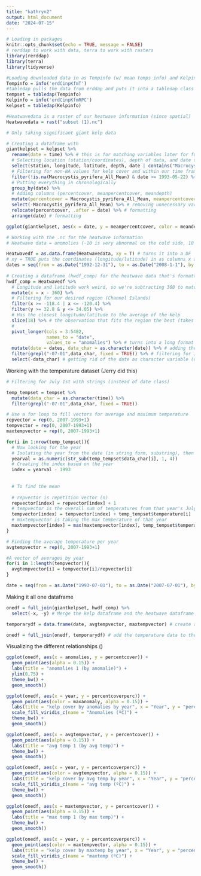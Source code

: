 ```yaml
---
title: "kathryn2"
output: html_document
date: "2024-07-15"
---
```


```r
# Loading in packages
knitr::opts_chunk$set(echo = TRUE, message = FALSE)
# rerddap to work with data, terra to work with rasters
library(rerddap)
library(terra)
library(tidyverse)
```


```r
#Loading downloaded data in as Tempinfo (w/ mean temps info) and Kelpinfo (w/ kelp cover)
Tempinfo = info('erdCinpKfmT')
#tabledap pulls the data from erddap and puts it into a tabledap class (similar to dataframe)
tempset = tabledap(Tempinfo)
Kelpinfo = info('erdCinpKfmRPC')
kelpset = tabledap(Kelpinfo)

#Heatwavedata is a raster of our heatwave information (since spatial)
Heatwavedata = rast("subset (1).nc")
```

```r
# Only taking significant giant kelp data

# Creating a dataframe with 
giantkelpset = kelpset %>%
  rename(date = time) %>% # this is for matching variables later for full_join (combining stuff into one dataframe)
  # Selecting location (station/coordinates), depth of data, and date that have giant kelp
  select(station, longitude, latitude, depth, date | contains("Macrocystis_pyrifera")) %>% 
  # Filtering for non-NA values for kelp cover and within our time frame
  filter(!is.na(Macrocystis_pyrifera_All_Mean) & date >= 1993-05-22) %>%
  # Putting everything in chronologically
  group_by(date) %>% 
  # Adding columns (percentcover, meanpercentcover, meandepth)
  mutate(percentcover = Macrocystis_pyrifera_All_Mean, meanpercentcover = mean(percentcover), meandepth = mean(depth)) %>% # make the percent cover easier to type and take the average of it across all locations
  select(-Macrocystis_pyrifera_All_Mean) %>% # removing unnecessary variables (old column now that it's also here as percentcover)
  relocate(percentcover, .after = date) %>% # formatting
  arrange(date) # formatting

ggplot(giantkelpset, aes(x = date, y = meanpercentcover, color = meandepth)) + geom_point() + geom_line() + geom_smooth(method = "lm") # first look at the data, not necessarily a particularly accurate/helpful graph though
```

```r
# Working with the .nc for the heatwave information
# Heatwave data = anomolies (-10 is very abnormal on the cold side, 10 is very abnormally hot)

Heatwavedf = as.data.frame(Heatwavedata, xy = T) # turns it into a DF
# xy = TRUE puts the coordinates (longitude/latitude) in as columns x and y
dates = seq(from = as.Date("1992-12-31"), to = as.Date("2008-1-1"), by = "day") # creates dates for the dataframe
 
# Creating a dataframe (hwdf_comp) for the heatwave data that's formatted
hwdf_comp = Heatwavedf %>%
  # Longitude and latitude work weird, so we're subtracting 360 to match the kelp dataset format
  mutate(x = x - 360) %>% 
  # Filtering for our desired region (Channel Islands)
  filter(x >= -118.4 | x <= -120.4) %>% 
  filter(y >= 32.8 & y <= 34.05) %>%
  # Has the closest longitude/latitude to the average of the kelp
  slice(18) %>% # the observation that fits the region the best (takes row 18)
  # 
  pivot_longer(cols = 3:5482,
               names_to = "date",
               values_to = "anomalies") %>% # turns into a long format
  mutate(date = dates, data_char = as.character(date)) %>% # adding the dates to the dataframe
  filter(grepl("-07-01",data_char, fixed = TRUE)) %>% # filtering for July 1st
  select(-data_char) # getting rid of the date as character variable (date as time is still there)
```

Working with the temperature dataset (Jerry did this)
``` r
# Filtering for July 1st with strings (instead of date class)

temp_tempset = tempset %>% 
  mutate(data_char = as.character(time)) %>%
  filter(grepl("-07-01",data_char, fixed = TRUE))
```

``` r
# Use a for loop to fill vectors for average and maximum temperature
repvector = rep(0, 2007-1993+1)
tempvector = rep(0, 2007-1993+1)
maxtempvector = rep(0, 2007-1993+1)

for(i in 1:nrow(temp_tempset)){
  # Now looking for the year
  # Isolating the year from the date (in string form, substring), then converting to number
  yearval = as.numeric(str_sub(temp_tempset$data_char[i], 1, 4))
  # Creating the index based on the year
  index = yearval - 1993
  
  
  # To find the mean
  
  # repvector is repetition vector (n)
  repvector[index] = repvector[index] + 1
  # tempvector is the overall sum of temperatures from that year's July 1
  tempvector[index] = tempvector[index] + temp_tempset$temperature[i]
  # maxtempvector is taking the max temperature of that year
  maxtempvector[index] = max(maxtempvector[index], temp_tempset$temperature[i])
}

# Finding the average temperature per year
avgtempvector = rep(0, 2007-1993+1)

#A vector of averages by year
for(i in 1:length(tempvector)){
  avgtempvector[i] = tempvector[i]/repvector[i]
}

date = seq(from = as.Date("1993-07-01"), to = as.Date("2007-07-01"), by = "year") # Create vectors of dates in the project
```

Making it all one dataframe

``` r
onedf = full_join(giantkelpset, hwdf_comp) %>% 
  select(-x, -y) # Merge the kelp dataframe and the heatwave dataframe and get rid of lat/lon for the heatwave df

temporarydf = data.frame(date, avgtempvector, maxtempvector) # create a dataframe out of the temperature and time vectors

onedf = full_join(onedf, temporarydf) # add the temperature data to the one dataframe
```

Visualizing the different relationships ()

```r
ggplot(onedf, aes(x = anomalies, y = percentcover)) +
  geom_point(aes(alpha = 0.15)) +
  labs(title = "anomalies 1 (by anomalie)") +
  ylim(0,75) +
  theme_bw() +
  geom_smooth()
```

```r
ggplot(onedf, aes(x = year, y = percentcoverperc)) +
  geom_point(aes(color = maxanomaly, alpha = 0.15)) +
  labs(title = "kelp cover by anomalies by year", x = "Year", y = "percent cover") +
  scale_fill_viridis_c(name = "Anomalies (ºC)") +
  theme_bw() +
  geom_smooth()
```













```r
ggplot(onedf, aes(x = avgtempvector, y = percentcover)) +
  geom_point(aes(alpha = 0.15)) +
  labs(title = "avg temp 1 (by avg temp)") +
  theme_bw() +
  geom_smooth()
```

```r
ggplot(onedf, aes(x = year, y = percentcoverperc)) +
  geom_point(aes(color = avgtempvector, alpha = 0.15)) +
  labs(title = "kelp cover by avg temp by year", x = "Year", y = "percent cover") +
  scale_fill_viridis_c(name = "avg temp (ºC)") +
  theme_bw() +
  geom_smooth()
```












```r
ggplot(onedf, aes(x = maxtempvector, y = percentcover)) +
  geom_point(aes(alpha = 0.15)) +
  labs(title = "max temp 1 (by max temp)") +
  theme_bw() +
  geom_smooth()
```

```r
ggplot(onedf, aes(x = year, y = percentcoverperc)) +
  geom_point(aes(color = maxtempvector, alpha = 0.15)) +
  labs(title = "kelp cover by maxtemp by year", x = "Year", y = "percent cover") +
  scale_fill_viridis_c(name = "maxtemp (ºC)") +
  theme_bw() +
  geom_smooth()
```

